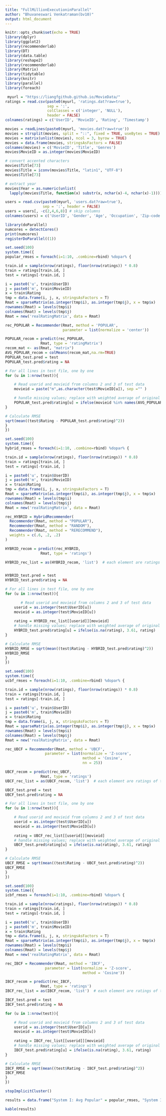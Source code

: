```yaml
---
title: "FullMillionExecutioninParallel"
author: "Bhuvaneswari Venkatraman(bv10)"
output: html_document
---
```


```r
knitr::opts_chunk$set(echo = TRUE)
library(dplyr)
library(ggplot2)
library(recommenderlab)
library(DT)
library(data.table)
library(reshape2)
library(recommenderlab)
library(Matrix)
library(tidytable)
library(knitr)
library(parallel)
library(foreach)
```

```r
 myurl = "https://liangfgithub.github.io/MovieData/"
ratings = read.csv(paste0(myurl, 'ratings.dat?raw=true'), 
                   sep = ':',
                   colClasses = c('integer', 'NULL'), 
                   header = FALSE)
colnames(ratings) = c('UserID', 'MovieID', 'Rating', 'Timestamp')

movies = readLines(paste0(myurl, 'movies.dat?raw=true'))
movies = strsplit(movies, split = "::", fixed = TRUE, useBytes = TRUE)
movies = matrix(unlist(movies), ncol = 3, byrow = TRUE)
movies = data.frame(movies, stringsAsFactors = FALSE)
colnames(movies) = c('MovieID', 'Title', 'Genres')
movies$MovieID = as.integer(movies$MovieID)

# convert accented characters
movies$Title[73]
movies$Title = iconv(movies$Title, "latin1", "UTF-8")
movies$Title[73]

# extract year
movies$Year = as.numeric(unlist(
  lapply(movies$Title, function(x) substr(x, nchar(x)-4, nchar(x)-1))))

users = read.csv(paste0(myurl, 'users.dat?raw=true'),
                 sep = ':', header = FALSE)
users = users[, -c(2,4,6,8)] # skip columns
colnames(users) = c('UserID', 'Gender', 'Age', 'Occupation', 'Zip-code')

```

```r
library(doParallel)
numcores = detectCores()
print(numcores)
registerDoParallel((1))
```


```r
set.seed(100)
system.time({
popular_rmses = foreach(i=1:10, .combine=rbind) %dopar% {

train.id = sample(nrow(ratings), floor(nrow(ratings)) * 0.8)
train = ratings[train.id, ]
test = ratings[-train.id, ]

i = paste0('u', train$UserID)
j = paste0('m', train$MovieID)
x = train$Rating
tmp = data.frame(i, j, x, stringsAsFactors = T)
Rmat = sparseMatrix(as.integer(tmp$i), as.integer(tmp$j), x = tmp$x)
rownames(Rmat) = levels(tmp$i)
colnames(Rmat) = levels(tmp$j)
Rmat = new('realRatingMatrix', data = Rmat)

rec_POPULAR = Recommender(Rmat, method = 'POPULAR',
                          parameter = list(normalize = 'center'))

POPULAR_recom = predict(rec_POPULAR, 
                Rmat, type = 'ratingMatrix')
recom_mat <- as(Rmat, "matrix")
AVG_POPULAR_recom = colMeans(recom_mat,na.rm=TRUE)
POPULAR_test.pred = test
POPULAR_test.pred$rating = NA

# For all lines in test file, one by one
for (u in 1:nrow(test)){

    # Read userid and movieid from columns 2 and 3 of test data
    movieid = paste("m",as.character(test$MovieID[u]), sep ="" )

    # handle missing values; replace with weighted average of original user rating distribution of 3.61
    POPULAR_test.pred$rating[u] = ifelse(movieid %in% names(AVG_POPULAR_recom), AVG_POPULAR_recom[[movieid]], 3.61) 
}

# Calculate RMSE
sqrt(mean((test$Rating - POPULAR_test.pred$rating)^2)) 
}
})
```


```r
set.seed(100)
system.time({
hybrid_rmses = foreach(i=1:10, .combine=rbind) %dopar% {

train.id = sample(nrow(ratings), floor(nrow(ratings)) * 0.8)
train = ratings[train.id, ]
test = ratings[-train.id, ]

i = paste0('u', train$UserID)
j = paste0('m', train$MovieID)
x = train$Rating
tmp = data.frame(i, j, x, stringsAsFactors = T)
Rmat = sparseMatrix(as.integer(tmp$i), as.integer(tmp$j), x = tmp$x)
rownames(Rmat) = levels(tmp$i)
colnames(Rmat) = levels(tmp$j)
Rmat = new('realRatingMatrix', data = Rmat)

rec_HYBRID = HybridRecommender(
  Recommender(Rmat, method = "POPULAR"),
  Recommender(Rmat, method = "RANDOM"),
  Recommender(Rmat, method = "RERECOMMEND"),
  weights = c(.6, .2, .2)
)

HYBRID_recom = predict(rec_HYBRID, 
                Rmat, type = 'ratings')

HYBRID_rec_list = as(HYBRID_recom, 'list')  # each element are ratings of that user


HYBRID_test.pred = test
HYBRID_test.pred$rating = NA

# For all lines in test file, one by one
for (u in 1:nrow(test)){

       # Read userid and movieid from columns 2 and 3 of test data
    userid = as.integer(test$UserID[u])
    movieid = as.integer(test$MovieID[u])
    
    rating = HYBRID_rec_list[[userid]][movieid]
    # handle missing values; replace with weighted average of original user rating distribution of 3.61
    HYBRID_test.pred$rating[u] = ifelse(is.na(rating), 3.61, rating)
}

# Calculate RMSE
HYBRID_RMSE = sqrt(mean((test$Rating - HYBRID_test.pred$rating)^2)) 
HYBRID_RMSE
}
})

```

```r
set.seed(100)
system.time({
ucbf_rmses = foreach(i=1:10, .combine=rbind) %dopar% {

train.id = sample(nrow(ratings), floor(nrow(ratings)) * 0.8)
train = ratings[train.id, ]
test = ratings[-train.id, ]

i = paste0('u', train$UserID)
j = paste0('m', train$MovieID)
x = train$Rating
tmp = data.frame(i, j, x, stringsAsFactors = T)
Rmat = sparseMatrix(as.integer(tmp$i), as.integer(tmp$j), x = tmp$x)
rownames(Rmat) = levels(tmp$i)
colnames(Rmat) = levels(tmp$j)
Rmat = new('realRatingMatrix', data = Rmat)

rec_UBCF = Recommender(Rmat, method = 'UBCF',
                  parameter = list(normalize = 'Z-score', 
                                   method = 'Cosine', 
                                   nn = 25))

UBCF_recom = predict(rec_UBCF, 
                Rmat, type = 'ratings')  
UBCF_rec_list = as(UBCF_recom, 'list')  # each element are ratings of that user

UBCF_test.pred = test
UBCF_test.pred$rating = NA

# For all lines in test file, one by one
for (u in 1:nrow(test)){

    # Read userid and movieid from columns 2 and 3 of test data
    userid = as.integer(test$UserID[u])
    movieid = as.integer(test$MovieID[u])
    
    rating = UBCF_rec_list[[userid]][movieid]
    # handle missing values; replace with weighted average of original user rating distribution of 3.61
    UBCF_test.pred$rating[u] = ifelse(is.na(rating), 3.61, rating)
}

# Calculate RMSE
UBCF_RMSE = sqrt(mean((test$Rating - UBCF_test.pred$rating)^2)) 
UBCF_RMSE
}
})
```

```r

set.seed(100)
system.time({
icbf_rmses = foreach(i=1:10, .combine=rbind) %dopar% {

train.id = sample(nrow(ratings), floor(nrow(ratings)) * 0.8)
train = ratings[train.id, ]
test = ratings[-train.id, ]

i = paste0('u', train$UserID)
j = paste0('m', train$MovieID)
x = train$Rating
tmp = data.frame(i, j, x, stringsAsFactors = T)
Rmat = sparseMatrix(as.integer(tmp$i), as.integer(tmp$j), x = tmp$x)
rownames(Rmat) = levels(tmp$i)
colnames(Rmat) = levels(tmp$j)
Rmat = new('realRatingMatrix', data = Rmat)

rec_IBCF = Recommender(Rmat, method = 'IBCF',
                  parameter = list(normalize = 'Z-score', 
                                   method = 'Cosine'))

IBCF_recom = predict(rec_IBCF, 
                Rmat, type = 'ratings')  
IBCF_rec_list = as(IBCF_recom, 'list')  # each element are ratings of that user

IBCF_test.pred = test
IBCF_test.pred$rating = NA

for (u in 1:nrow(test)){

    # Read userid and movieid from columns 2 and 3 of test data
    userid = as.integer(test$UserID[u])
    movieid = as.integer(test$MovieID[u])
    
    rating = IBCF_rec_list[[userid]][movieid]
    # handle missing values; replace with weighted average of original user rating distribution of 3.61
    IBCF_test.pred$rating[u] = ifelse(is.na(rating), 3.61, rating)
}

# Calculate RMSE
IBCF_RMSE = sqrt(mean((test$Rating - IBCF_test.pred$rating)^2))
IBCF_RMSE
}
})
```

```r
stopImplicitCluster()
```

```r
results = data.frame("System I: Avg Popular" = popular_rmses, "System I: Hybrid" = hybrid_rmses, "System II: UBCF"= ucbf_rmses, "System II: IBCF"= icbf_rmses)

kable(results)
```

